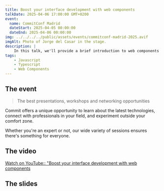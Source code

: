 ```yaml
---
title: Boost your interface development with web components
talkDate: 2025-04-06 17:00:00 GMT+0200
event:
  name: CommitConf Madrid
  dateStart: 2025-04-05 00:00:00
  dateEnd: 2025-04-06 00:00:00
img: ../../../../public/assets/events/commitconf-madrid-2025.avif
imgAlt: Photo of Jorge del Casar in the stage.
description: |
    In this talk, we'll provide a brief introduction to web components and how they can improve the user experience and unify the user interface. We'll cover everything from simple composition examples to complex dependency injection examples to integrate them into hexagonal architectures or modify their functionality depending on where we incorporate them. In short, a complete overview of the basics of web components, including how to implement i18n, signals, and context. Everything you need to know to start incorporating web components into your user interfaces.
tags:
    - Javascript
    - Typescript
    - Web Components
---
```


## The event

> The best presentations, workshops and networking opportunities

Commit offers a unique opportunity to learn about the latest technologies, connect with professionals in your field, and experiment outside your comfort zone.

Whether you're an expert or not, our wide variety of sessions ensures there's something for everyone.

## The video

<lite-youtube videoid="GcWQ3j_SXkg">
	
[Watch on YouTube:: "Boost your interface development with web components](https://www.youtube.com/watch?v=GcWQ3j_SXkg)
</lite-youtube>

<script type="module" src="https://cdn.jsdelivr.net/npm/@justinribeiro/lite-youtube@1.5.0/lite-youtube.js"></script>

## The slides


<UiWebComponents />